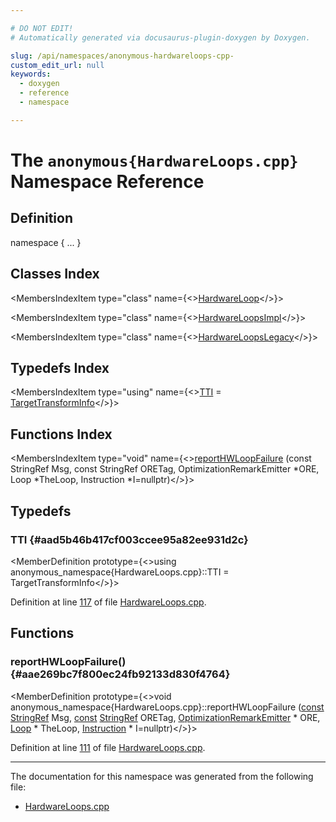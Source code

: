 ```yaml
---

# DO NOT EDIT!
# Automatically generated via docusaurus-plugin-doxygen by Doxygen.

slug: /api/namespaces/anonymous-hardwareloops-cpp-
custom_edit_url: null
keywords:
  - doxygen
  - reference
  - namespace

---
```





# The `anonymous{HardwareLoops.cpp}` Namespace Reference

<DoxygenPage pluginConfig={pluginConfig}>



## Definition

<CodeBlock>namespace &#123; ... &#125;</CodeBlock>

## Classes Index

<MembersIndex>

<MembersIndexItem
  type="class"
  name={<><a href="/docs/api/classes/anonymous-namespace-hardwareloops-cpp-/hardwareloop">HardwareLoop</a></>}>
</MembersIndexItem>

<MembersIndexItem
  type="class"
  name={<><a href="/docs/api/classes/anonymous-namespace-hardwareloops-cpp-/hardwareloopsimpl">HardwareLoopsImpl</a></>}>
</MembersIndexItem>

<MembersIndexItem
  type="class"
  name={<><a href="/docs/api/classes/anonymous-namespace-hardwareloops-cpp-/hardwareloopslegacy">HardwareLoopsLegacy</a></>}>
</MembersIndexItem>

</MembersIndex>

## Typedefs Index

<MembersIndex>

<MembersIndexItem
  type="using"
  name={<><a href="#aad5b46b417cf003ccee95a82ee931d2c">TTI</a> = <a href="/docs/api/classes/llvm/targettransforminfo">TargetTransformInfo</a></>}>
</MembersIndexItem>

</MembersIndex>

## Functions Index

<MembersIndex>

<MembersIndexItem
  type="void"
  name={<><a href="#aae269bc7f800ec24fb92133d830f4764">reportHWLoopFailure</a> (const StringRef Msg, const StringRef ORETag, OptimizationRemarkEmitter &#42;ORE, Loop &#42;TheLoop, Instruction &#42;I=nullptr)</>}>
</MembersIndexItem>

</MembersIndex>


<SectionDefinition>

## Typedefs

### TTI {#aad5b46b417cf003ccee95a82ee931d2c}

<MemberDefinition
  prototype={<>using anonymous&#95;namespace&#123;HardwareLoops.cpp&#125;::TTI =  TargetTransformInfo</>}>

Definition at line <a href="/docs/api/files/lib/lib/codegen/hardwareloops-cpp/#l00117">117</a> of file <a href="/docs/api/files/lib/lib/codegen/hardwareloops-cpp">HardwareLoops.cpp</a>.
</MemberDefinition>

</SectionDefinition>

<SectionDefinition>

## Functions

### reportHWLoopFailure() {#aae269bc7f800ec24fb92133d830f4764}

<MemberDefinition
  prototype={<>void anonymous&#95;namespace&#123;HardwareLoops.cpp&#125;::reportHWLoopFailure (<a href="/docs/api/files/lib/lib/target/lib/target/aarch64/aarch64promoteconstant-cpp/#a90f8350fecae261c25be85d38b451bff">const</a> <a href="/docs/api/classes/llvm/stringref">StringRef</a> Msg, <a href="/docs/api/files/lib/lib/target/lib/target/aarch64/aarch64promoteconstant-cpp/#a90f8350fecae261c25be85d38b451bff">const</a> <a href="/docs/api/classes/llvm/stringref">StringRef</a> ORETag, <a href="/docs/api/classes/llvm/optimizationremarkemitter">OptimizationRemarkEmitter</a> &#42; ORE, <a href="/docs/api/classes/llvm/loop">Loop</a> &#42; TheLoop, <a href="/docs/api/classes/llvm/instruction">Instruction</a> &#42; I=nullptr)</>}>

Definition at line <a href="/docs/api/files/lib/lib/codegen/hardwareloops-cpp/#l00111">111</a> of file <a href="/docs/api/files/lib/lib/codegen/hardwareloops-cpp">HardwareLoops.cpp</a>.
</MemberDefinition>

</SectionDefinition>

<hr/>

The documentation for this namespace was generated from the following file:

<ul>
<li><a href="/docs/api/files/lib/lib/codegen/hardwareloops-cpp">HardwareLoops.cpp</a></li>
</ul>

</DoxygenPage>
